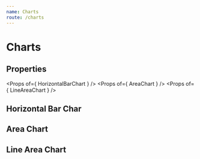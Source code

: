 ```yaml
---
name: Charts
route: /charts
---
```



# Charts

## Properties
<Props of={ HorizontalBarChart } />
<Props of={ AreaChart } />
<Props of={ LineAreaChart } />

## Horizontal Bar Char
<Playground>
    <HorizontalBarChart 
        percent
        animation
        width={ 600 }
        yToolTip='Equipamento: '
        xToolTip='Disponibilidade: '
        data={ [ [3,"NG 361"],[5,"NG 362"],[55,"NG 364"] ] } 
    />
</Playground>

## Area Chart 
<Playground>
    <AreaChart 
        areaColor='blue'
        areaOpacity={ 0.5 }
        width={ 600 }
        yDataType='hour'
        xTickAngle={ 0 }
        xTitle='period'
        yTitle='hours'
        data={ 
            [ 
                ['2019-09-11', 9.1111111111],
                ['2019-09-12', 11],
                ['2019-09-13', 12],
                ['2019-09-14', 12],
                ['2019-09-15', 13],
                ['2019-09-16', 16],
                ['2019-09-17', 16],
                ['2019-09-18', 17],
                ['2019-09-19', 17],
                ['2019-09-20', 18]
            ] 
        } 
    />
</Playground>

## Line Area Chart

<Playground>
    <LineAreaChart 
        areaColor='green'
        lineColor='green'
        areaOpacity={ 0.5 }
        width={ 600 }
        yDataType='percent'
        xTickAngle={ 0 }
        xTitle='period'
        yTitle='hours'
        referenceLine={ 3 } 
        referenceColor='green'
        referenceLegend='mark'
        data={ 
            [ 
                ['2019-01-01 14:01', 9.11],
                ['2019-02-01 14:01', 11],
                ['2019-03-01 14:01', 12],
                ['2019-04-01 14:01', 12],
                ['2019-05-01 14:01', 13]
            ] 
        } 
    />
</Playground>
